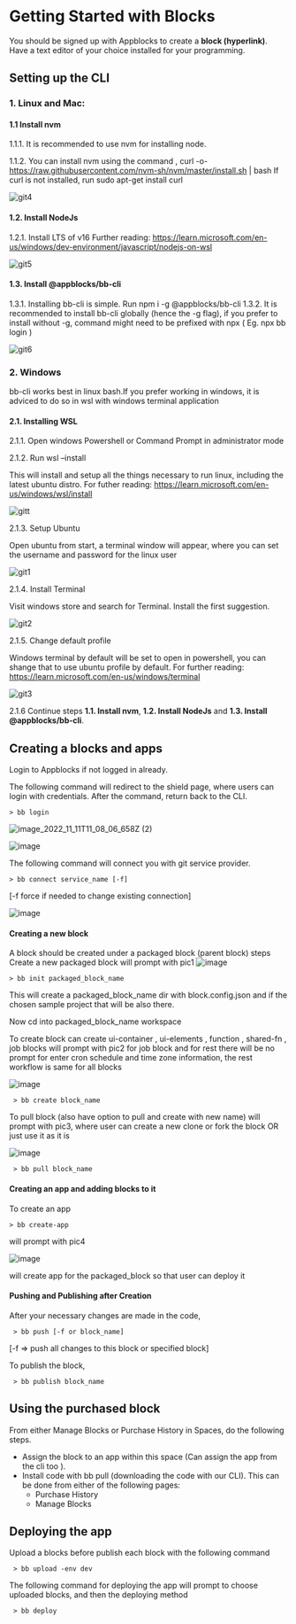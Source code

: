 
# Getting Started with Blocks

You should be signed up with Appblocks to create a **block (hyperlink)**. Have a text editor of your choice installed for your programming.

## Setting up the CLI

### 1. Linux and Mac:  

#### 1.1 Install nvm
1.1.1.	It is recommended to use nvm for installing node.  

1.1.2.	You can install nvm using the command ,
 curl -o- https://raw.githubusercontent.com/nvm-sh/nvm/master/install.sh | bash
If curl is not installed, run sudo apt-get install curl  

![git4](https://user-images.githubusercontent.com/97872852/203755963-0ed75bc1-5af0-42fc-b8bc-49c168de93e5.gif)  

#### 1.2. Install NodeJs
1.2.1.	Install LTS of v16
Further reading: https://learn.microsoft.com/en-us/windows/dev-environment/javascript/nodejs-on-wsl  

![git5](https://user-images.githubusercontent.com/97872852/203756175-9d98c29c-421b-4deb-be4a-c44c67ae3038.gif)  

#### 1.3. Install @appblocks/bb-cli
1.3.1.	Installing bb-cli is simple. Run npm i -g @appblocks/bb-cli
1.3.2.	It is recommended to install bb-cli globally (hence the -g flag), if you prefer to install without -g, command might need to be prefixed with npx ( Eg. npx bb login )  

![git6](https://user-images.githubusercontent.com/97872852/203756370-557ad93f-4817-4cc7-b7c3-cdbfa65b39cb.gif)  

### 2. Windows
bb-cli works best in linux bash.If you prefer working in windows, it is adviced to do so in wsl with windows terminal application
#### 2.1. Installing WSL
2.1.1.	Open windows Powershell or Command Prompt in administrator mode  

2.1.2.	Run wsl –install  

This will install and setup all the things necessary to run linux, including the latest ubuntu distro. For futher reading: https://learn.microsoft.com/en-us/windows/wsl/install  

![gitt](https://user-images.githubusercontent.com/97872852/203749101-a6915fec-cb28-4d01-9a3e-fc85533eea11.gif)  

2.1.3. Setup Ubuntu  

Open ubuntu from start, a terminal window will appear, where you can set the username and password for the linux user  

![git1](https://user-images.githubusercontent.com/97872852/203754998-6b5c3e72-56a2-46b3-b8a9-ce14db3ec661.gif)  

2.1.4. Install Terminal  

  Visit windows store and search for Terminal. Install the first suggestion.  
 
![git2](https://user-images.githubusercontent.com/97872852/203755290-dcb464d2-98fa-4152-b2b7-055d2c11f96f.gif)  

2.1.5. Change default profile  

   Windows terminal by default will be set to open in powershell, you can shange that to use ubuntu profile by default. For further reading: https://learn.microsoft.com/en-us/windows/terminal  

![git3](https://user-images.githubusercontent.com/97872852/203755570-fc9eb24a-2339-4d13-9dc1-4d70dcfc0f8e.gif)  

2.1.6 Continue steps **1.1. Install nvm**, **1.2. Install NodeJs** and **1.3. Install @appblocks/bb-cli**.


## Creating a blocks and apps

Login to Appblocks if not logged in already.   

The following command will redirect to the shield page,  where users can login with credentials. After the command, return back to the CLI. 

    > bb login 
![image_2022_11_11T11_08_06_658Z (2)](https://user-images.githubusercontent.com/33730398/203945704-bb4c8779-c70c-43c9-91db-7c68e2fc9d83.png)  

![image](https://user-images.githubusercontent.com/33730398/203945735-6415b77f-d328-4988-a10d-7f4bffa67f94.png)  


The following command will connect you with git service provider.  

    > bb connect service_name [-f] 
    
  [-f force if needed to change existing connection] 
  
  ![image](https://user-images.githubusercontent.com/33730398/203945975-3273639e-3b31-4891-8ee7-a7d1c688bab0.png)

   

#### Creating a new block  

A block should be created under a packaged block (parent block) steps  
Create a new packaged block will prompt with pic1
![image](https://user-images.githubusercontent.com/33730398/203946733-643f51cd-d1d5-4d28-a1ba-ac3d84f2e754.png)    


    > bb init packaged_block_name    
    
This will create a packaged_block_name dir with block.config.json and if the chosen sample project that will be also there.    
   
Now cd into packaged_block_name workspace  
   
To create block can create ui-container , ui-elements , function , shared-fn , job blocks will prompt with pic2 for job block and for rest there will be no prompt for enter cron schedule and time zone information, the rest workflow is same for all blocks    

![image](https://user-images.githubusercontent.com/33730398/203947341-5b00fa03-a329-4f44-8fde-92bd7bd32baa.png)  

     > bb create block_name  
    
To pull block (also have option to pull and create with new name) will prompt with pic3, where user can create a new clone or fork the block OR just use it as it is    

![image](https://user-images.githubusercontent.com/33730398/203947463-beafffb8-ebac-4297-8ece-a0774fe6bd03.png)  

     > bb pull block_name   
     
 
#### Creating an app and adding blocks to it    
To create an app   
  
    > bb create-app   
   
 will prompt with pic4  
 
 ![image](https://user-images.githubusercontent.com/33730398/203947518-2ecdfed3-85e1-4b1a-a303-929f9ab50fb9.png)  
 
 will create app for the packaged_block so that user can deploy it

 #### Pushing and Publishing after Creation
 
 After your necessary changes are made in the code,  
  
     > bb push [-f or block_name]  
     
  [-f => push all changes to this block or specified block]  
     
 To publish the block,  
  
     > bb publish block_name  
     
## Using the purchased block

From either Manage Blocks or Purchase History in Spaces, do the following steps.
* Assign the block to an app within this space (Can assign the app from the cli too ).
* Install code with bb pull (downloading the code with our CLI). This can be done from either of the following pages:
  * Purchase History
  * Manage Blocks

## Deploying the app
Upload a blocks before publish each block with the following command  

     > bb upload -env dev    
     
The following command for deploying the app will prompt to choose uploaded blocks, and then the deploying method  

     > bb deploy  

